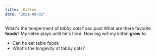 ---
title:  Kitten
date: "2021-08-02"
---

What's the temperment of *tabby cats*? sec post
What are there favorite **foods**?
My kiiten plays until he's tired.
How big will my kitten **grow** to.

- Can he eat table foods
- What's the longevity of tabby cats?
